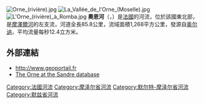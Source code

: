 {{About|[[摩澤爾河|摩澤爾河]]的左支流|命名了奥恩省的名称同为Orne的河流|奥恩河}}
{{无来源|time=2022-5-6}}
{{noteTA
|G1=法国地名
|G2=单位
}}
{{Infobox river
  | name              = 奧恩河
  | native_name       = Orne 
  | image             = Orne_(rivière).jpg
  | image_caption     = 流经[[龙巴|龙巴]]的奧恩河
  | map               = Orne (Moselle).png
  | source1_location  = [[瓦夫尔_(地区)|瓦夫尔地区]] 
  | mouth_location    = [[摩澤爾河|摩澤爾河]]
  | mouth_coordinates = {{coord|49|17|15|N|6|10|55|E|name=Moselle-Orne|display=inline,title}}
  | subdivision_type1 = [[世界政區索引|国家]]
  | subdivision_name1 = {{FR}}
  | length            = {{convert|85.8|km|mi|abbr=on}}
  | source1_elevation = {{convert|320|m|ft|abbr=on}}
  | discharge1_avg    = {{convert|12.4|m3/s|cuft/s|abbr=on}}
  | basin_size        = {{convert|1268|km2|mi2|abbr=on}}
  | progression       = {{RMoselle}}
}}
[[Image:Orne_(rivière).jpg|right]]
[[Image:La_Vallée_de_l'Orne_(Moselle).jpg|thumb]]
[[Image:L'Orne_(rivière)_à_Romba.jpg|thumb]]
'''奧恩河'''（{{lang-fr|Orne}}，{{IPA-fr|ɔʁn|-|LL-Q150 (fra)-WikiLucas00-Orne.wav}}）是[[法國|法國]]的河流，位於該國東北部，是[[摩澤爾河|摩澤爾河]]的左支流，河道全長85.8公里，流域面積1,268平方公里，發源自[[奥尔讷_(默兹省)|奥尔讷]]，平均流量每秒12.4立方米。

==外部連結==
*http://www.geoportail.fr{{Wayback|url=http://www.geoportail.fr/ |date=20101215171356 }}
*[http://sandre.eaufrance.fr/app/chainage/courdo/htm/A8--0100.php?cg=A8--0100 The Orne at the Sandre database]

{{France-geo-stub}}
[[Category:法國河流|Category:法國河流]]
[[Category:摩泽尔省河流|Category:摩泽尔省河流]]
[[Category:默尔特-摩泽尔省河流|Category:默尔特-摩泽尔省河流]]
[[Category:默兹省河流|Category:默兹省河流]]